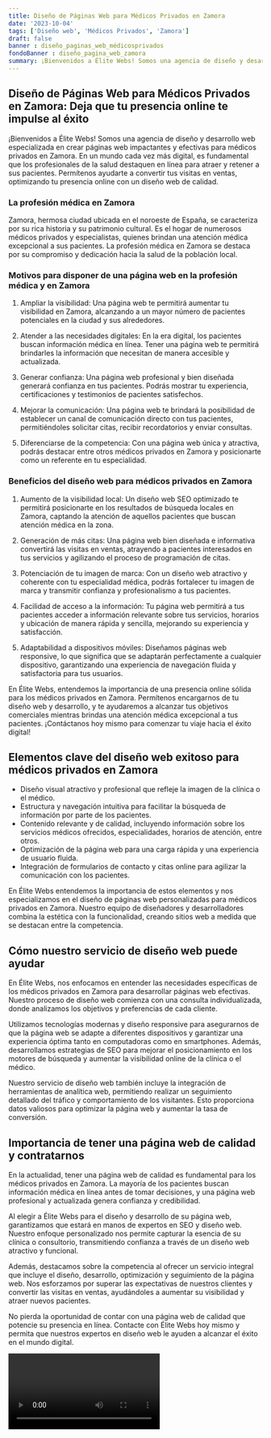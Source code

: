 ```yaml
---
title: Diseño de Páginas Web para Médicos Privados en Zamora
date: '2023-10-04'
tags: ['Diseño web', 'Médicos Privados', 'Zamora']
draft: false
banner : diseño_paginas_web_médicosprivados
fondoBanner : diseño_pagina_web_zamora
summary: ¡Bienvenidos a Élite Webs! Somos una agencia de diseño y desarrollo web especializada en crear páginas web impactantes y efectivas para médicos privados en Zamora. En un mundo cada vez más digital, es fundamental que los profesionales de la salud destaquen en línea para atraer y retener a sus pacientes. Permítenos ayudarte a convertir tus visitas en ventas, optimizando tu presencia online con un diseño web de calidad.
---
```


## Diseño de Páginas Web para Médicos Privados en Zamora: Deja que tu presencia online te impulse al éxito

¡Bienvenidos a Élite Webs! Somos una agencia de diseño y desarrollo web especializada en crear páginas web impactantes y efectivas para médicos privados en Zamora. En un mundo cada vez más digital, es fundamental que los profesionales de la salud destaquen en línea para atraer y retener a sus pacientes. Permítenos ayudarte a convertir tus visitas en ventas, optimizando tu presencia online con un diseño web de calidad.

### La profesión médica en Zamora

Zamora, hermosa ciudad ubicada en el noroeste de España, se caracteriza por su rica historia y su patrimonio cultural. Es el hogar de numerosos médicos privados y especialistas, quienes brindan una atención médica excepcional a sus pacientes. La profesión médica en Zamora se destaca por su compromiso y dedicación hacia la salud de la población local.

### Motivos para disponer de una página web en la profesión médica y en Zamora

1. Ampliar la visibilidad: Una página web te permitirá aumentar tu visibilidad en Zamora, alcanzando a un mayor número de pacientes potenciales en la ciudad y sus alrededores.

2. Atender a las necesidades digitales: En la era digital, los pacientes buscan información médica en línea. Tener una página web te permitirá brindarles la información que necesitan de manera accesible y actualizada.

3. Generar confianza: Una página web profesional y bien diseñada generará confianza en tus pacientes. Podrás mostrar tu experiencia, certificaciones y testimonios de pacientes satisfechos.

4. Mejorar la comunicación: Una página web te brindará la posibilidad de establecer un canal de comunicación directo con tus pacientes, permitiéndoles solicitar citas, recibir recordatorios y enviar consultas.

5. Diferenciarse de la competencia: Con una página web única y atractiva, podrás destacar entre otros médicos privados en Zamora y posicionarte como un referente en tu especialidad.

### Beneficios del diseño web para médicos privados en Zamora

1. Aumento de la visibilidad local: Un diseño web SEO optimizado te permitirá posicionarte en los resultados de búsqueda locales en Zamora, captando la atención de aquellos pacientes que buscan atención médica en la zona.

2. Generación de más citas: Una página web bien diseñada e informativa convertirá las visitas en ventas, atrayendo a pacientes interesados en tus servicios y agilizando el proceso de programación de citas.

3. Potenciación de tu imagen de marca: Con un diseño web atractivo y coherente con tu especialidad médica, podrás fortalecer tu imagen de marca y transmitir confianza y profesionalismo a tus pacientes.

4. Facilidad de acceso a la información: Tu página web permitirá a tus pacientes acceder a información relevante sobre tus servicios, horarios y ubicación de manera rápida y sencilla, mejorando su experiencia y satisfacción.

5. Adaptabilidad a dispositivos móviles: Diseñamos páginas web responsive, lo que significa que se adaptarán perfectamente a cualquier dispositivo, garantizando una experiencia de navegación fluida y satisfactoria para tus usuarios.

En Élite Webs, entendemos la importancia de una presencia online sólida para los médicos privados en Zamora. Permítenos encargarnos de tu diseño web y desarrollo, y te ayudaremos a alcanzar tus objetivos comerciales mientras brindas una atención médica excepcional a tus pacientes. ¡Contáctanos hoy mismo para comenzar tu viaje hacia el éxito digital!

<GifSeo />

<Cta />

## Elementos clave del diseño web exitoso para médicos privados en Zamora

- Diseño visual atractivo y profesional que refleje la imagen de la clínica o el médico.
- Estructura y navegación intuitiva para facilitar la búsqueda de información por parte de los pacientes.
- Contenido relevante y de calidad, incluyendo información sobre los servicios médicos ofrecidos, especialidades, horarios de atención, entre otros.
- Optimización de la página web para una carga rápida y una experiencia de usuario fluida.
- Integración de formularios de contacto y citas online para agilizar la comunicación con los pacientes.

En Élite Webs entendemos la importancia de estos elementos y nos especializamos en el diseño de páginas web personalizadas para médicos privados en Zamora. Nuestro equipo de diseñadores y desarrolladores combina la estética con la funcionalidad, creando sitios web a medida que se destacan entre la competencia.

## Cómo nuestro servicio de diseño web puede ayudar

En Élite Webs, nos enfocamos en entender las necesidades específicas de los médicos privados en Zamora para desarrollar páginas web efectivas. Nuestro proceso de diseño web comienza con una consulta individualizada, donde analizamos los objetivos y preferencias de cada cliente.

Utilizamos tecnologías modernas y diseño responsive para asegurarnos de que la página web se adapte a diferentes dispositivos y garantizar una experiencia óptima tanto en computadoras como en smartphones. Además, desarrollamos estrategias de SEO para mejorar el posicionamiento en los motores de búsqueda y aumentar la visibilidad online de la clínica o el médico.

Nuestro servicio de diseño web también incluye la integración de herramientas de analítica web, permitiendo realizar un seguimiento detallado del tráfico y comportamiento de los visitantes. Esto proporciona datos valiosos para optimizar la página web y aumentar la tasa de conversión.

## Importancia de tener una página web de calidad y contratarnos

En la actualidad, tener una página web de calidad es fundamental para los médicos privados en Zamora. La mayoría de los pacientes buscan información médica en línea antes de tomar decisiones, y una página web profesional y actualizada genera confianza y credibilidad.

Al elegir a Élite Webs para el diseño y desarrollo de su página web, garantizamos que estará en manos de expertos en SEO y diseño web. Nuestro enfoque personalizado nos permite capturar la esencia de su clínica o consultorio, transmitiendo confianza a través de un diseño web atractivo y funcional.

Además, destacamos sobre la competencia al ofrecer un servicio integral que incluye el diseño, desarrollo, optimización y seguimiento de la página web. Nos esforzamos por superar las expectativas de nuestros clientes y convertir las visitas en ventas, ayudándoles a aumentar su visibilidad y atraer nuevos pacientes.

No pierda la oportunidad de contar con una página web de calidad que potencie su presencia en línea. Contacte con Élite Webs hoy mismo y permita que nuestros expertos en diseño web le ayuden a alcanzar el éxito en el mundo digital.

<Video />

<CtaBot job='Médicos Privados' city='Zamora'/>

<Gmaps query='Zamora+españa+maps' />